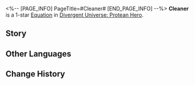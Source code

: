 <%-- [PAGE_INFO]
PageTitle=#Cleaner#
[END_PAGE_INFO] --%>
{{Equation Infobox
|period   = Protean Hero
|rarity   = 1
|path1    = The Hunt*2
|path2    = Harmony*2
|effect   = When any ally target deals DMG to a Weakness Broken enemy target, each stack of "{{Extra Effect|Critical Boost|61000055}}" additionally increases CRIT Rate by {{Color|h|4%}} and CRIT DMG by {{Color|h|30%}}.
|mentions = Talanton; Zagreus
}}
'''Cleaner''' is a 1-star [[Divergent Universe: Protean Hero/Equations|Equation]] in [[Divergent Universe: Protean Hero]].

==Story==
{{Description|Allow me to tell you an appalling tale of a hidden band.<br />They were elusive assassins. Even Zagreus found them a mystery.<br />When heroes stumbled into weariness, exposing their weaknesses,<br />The hunters emerged from the shadows of statues. The daggers revealed, the throats pierced.<br />Some said they were the kins of the Titans.<br />It was the retaliation from the gods to heroes who dared turn their blades upon the divine.<br />Some said they were the equalizers of the Scale of Justice,<br />Because the heroes traded their lives for the divine coreflame.<br />Others believed they were simply mortal beings.<br />They brought swords and poisons to reclaim peace after these golden-blooded usurpers seized power.}}
<!--
==Gameplay Notes==
* 
-->
==Other Languages==
{{Other Languages
|en   = Cleaner
|zhs  = 清洗者
|zht  = 清洗者
|ja   = {{Rubi|粛清者|しゅくせいしゃ}}
|ko   = 청소부
|es   = Purificador
|fr   = Purificateur
|ru   = Чистильщик
|th   = ผู้ชำระ
|vi   = Kẻ Rửa Tội
|de   = Reinigungskraft
|id   = Cleaner
|pt   = Faxineiro
}}

==Change History==
{{Change History|3.1}}